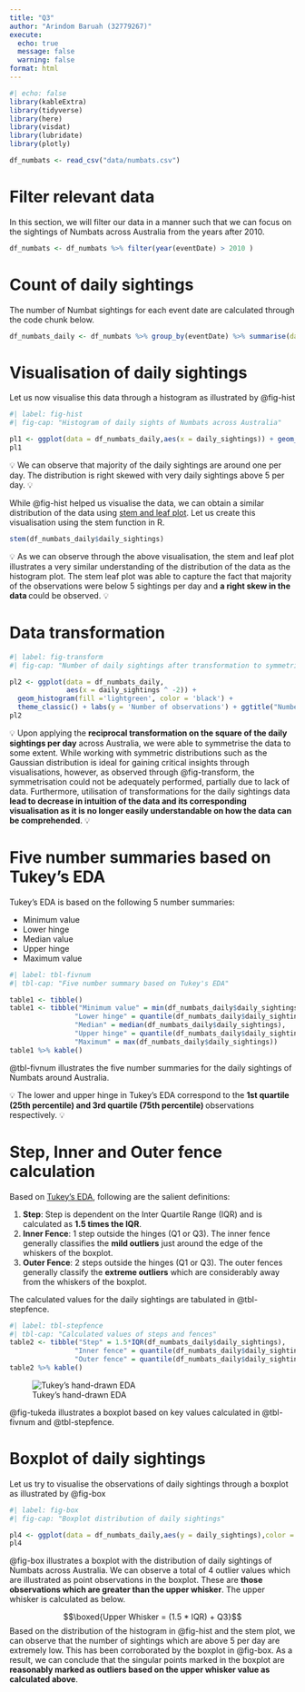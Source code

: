 ```yaml
---
title: "Q3"
author: "Arindom Baruah (32779267)"
execute: 
  echo: true
  message: false
  warning: false
format: html
---
```




```r
#| echo: false
library(kableExtra)
library(tidyverse)
library(here)
library(visdat)
library(lubridate)
library(plotly)
```

```r

df_numbats <- read_csv("data/numbats.csv")

```
# Filter relevant data

In this section, we will filter our data in a manner such that we can focus on the sightings of Numbats across Australia from the years after 2010.

```r
df_numbats <- df_numbats %>% filter(year(eventDate) > 2010 )
```

# Count of daily sightings

The number of Numbat sightings for each event date are calculated through the code chunk below.

```r
df_numbats_daily <- df_numbats %>% group_by(eventDate) %>% summarise(daily_sightings = n())
```


# Visualisation of daily sightings

Let us now visualise this data through a histogram as illustrated by @fig-hist

```r
#| label: fig-hist
#| fig-cap: "Histogram of daily sights of Numbats across Australia"

pl1 <- ggplot(data = df_numbats_daily,aes(x = daily_sightings)) + geom_histogram(fill = 'cornsilk',color = 'black') + labs(x = "Number of sightings per day",y = "Frequency of observations") + theme_classic()
pl1
```
<div class="alert alert-block alert-success">
💡 We can observe that majority of the daily sightings are around one per day. The distribution is right skewed with very daily sightings above 5 per day. 💡 </div>

While @fig-hist helped us visualise the data, we can obtain a similar distribution of the data using [stem and leaf plot](https://en.wikipedia.org/wiki/Stem-and-leaf_display). Let us create this visualisation using the stem function in R.

```r
stem(df_numbats_daily$daily_sightings)
```

<div class="alert alert-block alert-warning">
💡 As we can observe through the above visualisation, the stem and leaf plot illustrates a very similar understanding of the distribution of the data as the histogram plot. The stem leaf plot was able to capture the fact that majority of the observations were below 5 sightings per day and <strong> a right skew in the data </strong> could be observed. 💡 </div>

# Data transformation

```r
#| label: fig-transform
#| fig-cap: "Number of daily sightings after transformation to symmetrise the data"

pl2 <- ggplot(data = df_numbats_daily, 
              aes(x = daily_sightings ^ -2)) + 
  geom_histogram(fill ='lightgreen', color = 'black') + 
  theme_classic() + labs(y = 'Number of observations') + ggtitle("Number of daily sightings \n after transformation") + theme(plot.title = element_text(hjust=0.5))
pl2
```

<div class="alert alert-block alert-success">
💡 Upon applying the __reciprocal transformation on the square of the daily sightings per day__ across Australia, we were able to symmetrise the data to some extent.
While working with symmetric distributions such as the Gaussian distribution is ideal for gaining critical insights through visualisations, however, as observed through @fig-transform, the symmetrisation could not be adequately performed, partially due to lack of data. Furthermore, utilisation of transformations for the daily sightings data __lead to decrease in intuition of the data and its corresponding visualisation as it is no longer easily understandable on how the data can be comprehended__.
💡 </div>


# Five number summaries based on Tukey's EDA

Tukey's EDA is based on the following 5 number summaries:

- Minimum value 
- Lower hinge 
- Median value  
- Upper hinge
- Maximum value

```r
#| label: tbl-fivnum
#| tbl-cap: "Five number summary based on Tukey's EDA" 

table1 <- tibble()
table1 <- tibble("Minimum value" = min(df_numbats_daily$daily_sightings),
                "Lower hinge" = quantile(df_numbats_daily$daily_sightings,0.25),
                "Median" = median(df_numbats_daily$daily_sightings),
                "Upper hinge" = quantile(df_numbats_daily$daily_sightings,0.75),
                "Maximum" = max(df_numbats_daily$daily_sightings))
table1 %>% kable()
```

@tbl-fivnum illustrates the five number summaries for the daily sightings of Numbats around Australia.

<div class="alert alert-block alert-success">
💡 The lower and upper hinge in Tukey's EDA correspond to the <b> 1st quartile (25th percentile) and 3rd quartile (75th percentile) </b> observations respectively. 💡 </div>

# Step, Inner and Outer fence calculation

Based on [Tukey's EDA](https://www.ncbi.nlm.nih.gov/pmc/articles/PMC1332871/), following are the salient definitions:

1. __Step__: Step is dependent on the Inter Quartile Range (IQR) and is calculated as __1.5 times the IQR__.
2. __Inner Fence__: 1 step outside the hinges (Q1 or Q3). The inner fence generally classifies the __mild outliers__ just around the edge of the whiskers of the boxplot.
3. __Outer Fence__: 2 steps outside the hinges (Q1 or Q3). The outer fences generally classify the __extreme outliers__ which are considerably away from the whiskers of the boxplot.

The calculated values for the daily sightings are tabulated in @tbl-stepfence.

```r
#| label: tbl-stepfence
#| tbl-cap: "Calculated values of steps and fences"
table2 <- tibble("Step" = 1.5*IQR(df_numbats_daily$daily_sightings),
                "Inner fence" = quantile(df_numbats_daily$daily_sightings,0.75) + 1.5*IQR(df_numbats_daily$daily_sightings),
                "Outer fence" = quantile(df_numbats_daily$daily_sightings,0.75) + 1.5*IQR(df_numbats_daily$daily_sightings) * 2)
table2 %>% kable()
```



![Tukey's hand-drawn EDA](tukey_eda.jpeg){#fig-tukeda}

@fig-tukeda illustrates a boxplot based on key values calculated in @tbl-fivnum and @tbl-stepfence.

# Boxplot of daily sightings

Let us try to visualise the observations of daily sightings through a boxplot as illustrated by @fig-box

```r
#| label: fig-box
#| fig-cap: "Boxplot distribution of daily sightings"

pl4 <- ggplot(data = df_numbats_daily,aes(y = daily_sightings),color = 'black') + geom_boxplot() + labs(y = "Daily sightings") + theme_classic()
pl4
```

@fig-box illustrates a boxplot with the distribution of daily sightings of Numbats across Australia. We can observe a total of 4 outlier values which are illustrated as point observations in the boxplot. These are __those observations which are greater than the upper whisker__. The upper whisker is calculated as below.

$$\boxed{Upper Whisker = (1.5 * IQR) + Q3}$$
Based on the distribution of the histogram in @fig-hist and the stem plot, we can observe that the number of sightings which are above 5 per day are extremely low. This has been corroborated by the boxplot in @fig-box. As a result, we can conclude that the singular points marked in the boxplot are __reasonably marked as outliers based on the upper whisker value as calculated above__.
